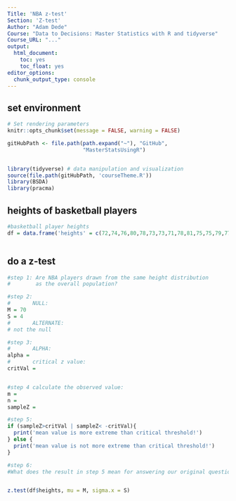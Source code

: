 ```yaml
---
Title: 'NBA z-test'
Section: 'Z-test'
Author: "Adam Dede"
Course: "Data to Decisions: Master Statistics with R and tidyverse"
Course_URL: "..." 
output:
  html_document:
    toc: yes
    toc_float: yes
editor_options:
  chunk_output_type: console
---
```



## set environment

```r

# Set rendering parameters
knitr::opts_chunk$set(message = FALSE, warning = FALSE)

gitHubPath <- file.path(path.expand("~"), "GitHub", 
                        "MasterStatsUsingR")


library(tidyverse) # data manipulation and visualization
source(file.path(gitHubPath, 'courseTheme.R'))
library(BSDA)
library(pracma)

```

## heights of basketball players 

```r
#basketball player heights
df = data.frame('heights' = c(72,74,76,80,78,73,73,71,78,81,75,75,79,77,79))



```

## do a z-test 

```r


#step 1: Are NBA players drawn from the same height distribution 
#        as the overall population?

#step 2: 
#       NULL: 
M = 70
S = 4
#       ALTERNATE: 
# not the null 

#step 3: 
#       ALPHA:
alpha = 
#       critical z value: 
critVal = 


#step 4 calculate the observed value: 
m = 
n = 
sampleZ = 

#step 5: 
if (sampleZ>critVal | sampleZ< -critVal){
  print('mean value is more extreme than critical threshold!')
} else { 
  print('mean value is not more extreme than critical threshold!')
}

#step 6: 
#What does the result in step 5 mean for answering our original question? 


z.test(df$heights, mu = M, sigma.x = S)



```

